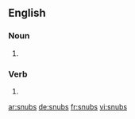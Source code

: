 
==English==

===Noun===
{{head|en|plural}}

# {{plural of|snub|lang=en|nocat=1}}

===Verb===
{{head|en}}

# {{en-third-person singular of|snub}}

[[ar:snubs]]
[[de:snubs]]
[[fr:snubs]]
[[vi:snubs]]